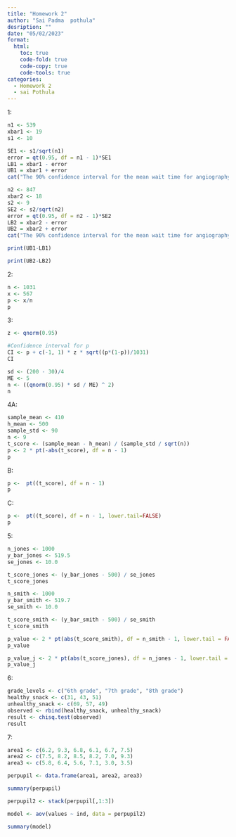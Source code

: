 ```yaml
---
title: "Homework 2"
author: "Sai Padma  pothula"
desription: ""
date: "05/02/2023"
format:
  html:
    toc: true
    code-fold: true
    code-copy: true
    code-tools: true
categories:
  - Homework 2
  - sai Pothula
---
```


1:
```r
n1 <- 539
xbar1 <- 19
s1 <- 10

SE1 <- s1/sqrt(n1)
error = qt(0.95, df = n1 - 1)*SE1
LB1 = xbar1 - error
UB1 = xbar1 + error
cat("The 90% confidence interval for the mean wait time for angiography is (", LB1, ",", UB1, ")\n")
```

```r
n2 <- 847
xbar2 <- 18
s2 <- 9
SE2 <- s2/sqrt(n2)
error = qt(0.95, df = n2 - 1)*SE2
LB2 = xbar2 - error
UB2 = xbar2 + error
cat("The 90% confidence interval for the mean wait time for angiography is (", LB2, ",", UB2, ")\n")
```

```r
print(UB1-LB1)

```

```r
print(UB2-LB2)
```

2:
```r
n <- 1031
x <- 567
p <- x/n
p
```
3:
```r
z <- qnorm(0.95)

#Confidence interval for p
CI <- p + c(-1, 1) * z * sqrt((p*(1-p))/1031)
CI
```

```r

sd <- (200 - 30)/4
ME <- 5
n <- ((qnorm(0.95) * sd / ME) ^ 2)
n

```

4A:
```r
sample_mean <- 410
h_mean <- 500
sample_std <- 90
n <- 9
t_score <- (sample_mean - h_mean) / (sample_std / sqrt(n))
p <- 2 * pt(-abs(t_score), df = n - 1)
p
```

B:
```r
p <-  pt((t_score), df = n - 1)
p
```

C:
```r
p <-  pt((t_score), df = n - 1, lower.tail=FALSE)
p
```

5:
```r
n_jones <- 1000
y_bar_jones <- 519.5
se_jones <- 10.0

t_score_jones <- (y_bar_jones - 500) / se_jones
t_score_jones

```

```r
n_smith <- 1000
y_bar_smith <- 519.7
se_smith <- 10.0

t_score_smith <- (y_bar_smith - 500) / se_smith
t_score_smith
```
```r
p_value <- 2 * pt(abs(t_score_smith), df = n_smith - 1, lower.tail = FALSE)
p_value
```
```r
p_value_j <- 2 * pt(abs(t_score_jones), df = n_jones - 1, lower.tail = FALSE)
p_value_j

```

6:
```r
grade_levels <- c("6th grade", "7th grade", "8th grade")
healthy_snack <- c(31, 43, 51)
unhealthy_snack <- c(69, 57, 49)
observed <- rbind(healthy_snack, unhealthy_snack)
result <- chisq.test(observed)
result
```

7:
```r
area1 <- c(6.2, 9.3, 6.8, 6.1, 6.7, 7.5)
area2 <- c(7.5, 8.2, 8.5, 8.2, 7.0, 9.3)
area3 <- c(5.8, 6.4, 5.6, 7.1, 3.0, 3.5)

perpupil <- data.frame(area1, area2, area3)

summary(perpupil)
```
```r
perpupil2 <- stack(perpupil[,1:3])

model <- aov(values ~ ind, data = perpupil2)

summary(model)
```
